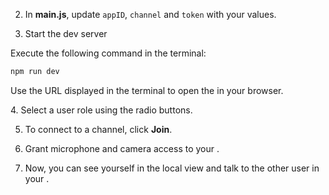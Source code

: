 <PlatformWrapper platform="web">

2.  In **main.js**, update `appID`, `channel` and `token` with your values.

3.  Start the dev server

  Execute the following command in the terminal:

  ```bash
  npm run dev
  ```

  Use the URL displayed in the terminal to open the <Vpl k="CLIENT"/> in your browser.

<ProductWrapper product="interactive-live-streaming">
4. Select a user role using the radio buttons.
</ProductWrapper>

5.  To connect to a channel, click **Join**.

6.  Grant microphone and camera access to your <Vpl k="CLIENT"/>.

7.  Now, you can see yourself in the local view and talk to the other user in your <Vpl k="CLIENT"/>.
</PlatformWrapper>
